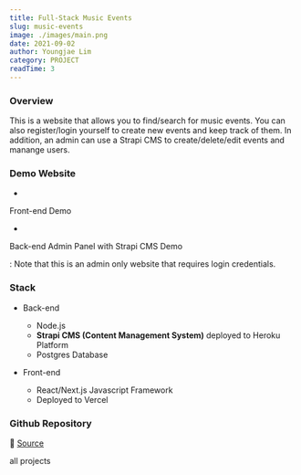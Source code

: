 ```yaml
---
title: Full-Stack Music Events
slug: music-events
image: ./images/main.png
date: 2021-09-02
author: Youngjae Lim
category: PROJECT
readTime: 3
---
```



### Overview

This is a website that allows you to find/search for music events. You can also register/login yourself to create  new events and keep track of them. In addition, an admin can use a Strapi CMS to create/delete/edit events and manange users. 

### Demo Website

- <Link to='https://nextjsmusiceventsfrontend.vercel.app/' className='btn'>
 Front-end Demo
</Link>

- <Link to='https://nextjs-music-events-backend.herokuapp.com/admin/auth/login' className='btn'>
 Back-end Admin Panel with Strapi CMS Demo
</Link> 
  : Note that this is an admin only website that requires login credentials.

### Stack

- Back-end
  - Node.js
  - **Strapi CMS (Content Management System)** deployed to Heroku Platform
  - Postgres Database

- Front-end
  - React/Next.js Javascript Framework
  - Deployed to Vercel

### Github Repository

💁 [Source](https://github.com/youngjae-lim/nextjs-music-events-frontend)

<Link to='/projects' className='btn center-btn'>
  all projects
</Link>
